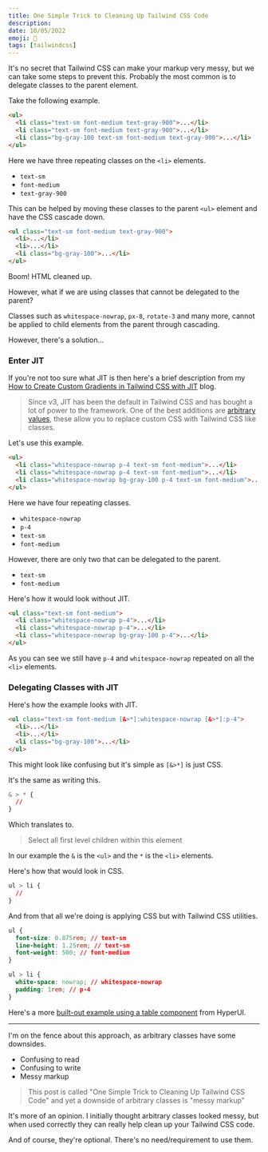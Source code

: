 ```yaml
---
title: One Simple Trick to Cleaning Up Tailwind CSS Code
description:
date: 10/05/2022
emoji: 🧼
tags: [tailwindcss]
---
```


It's no secret that Tailwind CSS can make your markup very messy, but we can take some steps to prevent this. Probably the most common is to delegate classes to the parent element.

Take the following example.

```html
<ul>
  <li class="text-sm font-medium text-gray-900">...</li>
  <li class="text-sm font-medium text-gray-900">...</li>
  <li class="bg-gray-100 text-sm font-medium text-gray-900">...</li>
</ul>
```

Here we have three repeating classes on the `<li>` elements.

- `text-sm`
- `font-medium`
- `text-gray-900`

This can be helped by moving these classes to the parent `<ul>` element and have the CSS cascade down.

```html
<ul class="text-sm font-medium text-gray-900">
  <li>...</li>
  <li>...</li>
  <li class="bg-gray-100">...</li>
</ul>
```

Boom! HTML cleaned up.

However, what if we are using classes that cannot be delegated to the parent?

Classes such as `whitespace-nowrap`, `px-8`, `rotate-3` and many more, cannot be applied to child elements from the parent through cascading.

However, there's a solution...

### Enter JIT

If you're not too sure what JIT is then here's a brief description from my [How to Create Custom Gradients in Tailwind CSS with JIT](/blog/custom-gradients-with-tailwindcss-jit) blog.

> Since v3, JIT has been the default in Tailwind CSS and has bought a lot of power to the framework. One of the best additions are [arbitrary values](https://tailwindcss.com/docs/adding-custom-styles#using-arbitrary-values), these allow you to replace custom CSS with Tailwind CSS like classes.

Let's use this example.

```html
<ul>
  <li class="whitespace-nowrap p-4 text-sm font-medium">...</li>
  <li class="whitespace-nowrap p-4 text-sm font-medium">...</li>
  <li class="whitespace-nowrap bg-gray-100 p-4 text-sm font-medium">...</li>
</ul>
```

Here we have four repeating classes.

- `whitespace-nowrap`
- `p-4`
- `text-sm`
- `font-medium`

However, there are only two that can be delegated to the parent.

- `text-sm`
- `font-medium`

Here's how it would look without JIT.

```html
<ul class="text-sm font-medium">
  <li class="whitespace-nowrap p-4">...</li>
  <li class="whitespace-nowrap p-4">...</li>
  <li class="whitespace-nowrap bg-gray-100 p-4">...</li>
</ul>
```

As you can see we still have `p-4` and `whitespace-nowrap` repeated on all the `<li>` elements.

### Delegating Classes with JIT

Here's how the example looks with JIT.

```html
<ul class="text-sm font-medium [&>*]:whitespace-nowrap [&>*]:p-4">
  <li>...</li>
  <li>...</li>
  <li class="bg-gray-100">...</li>
</ul>
```

This might look like confusing but it's simple as `[&>*]` is just CSS.

It's the same as writing this.

```css
& > * {
  //
}
```

Which translates to.

> Select all first level children within this element

In our example the `&` is the `<ul>` and the `*` is the `<li>` elements.

Here's how that would look in CSS.

```css
ul > li {
  //
}
```

And from that all we're doing is applying CSS but with Tailwind CSS utilities.

```css
ul {
  font-size: 0.875rem; // text-sm
  line-height: 1.25rem; // text-sm
  font-weight: 500; // font-medium
}

ul > li {
  white-space: nowrap; // whitespace-nowrap
  padding: 1rem; // p-4
}
```

Here's a more [built-out example using a table component](https://play.tailwindcss.com/pJxSAPRw22) from HyperUI.

---

I'm on the fence about this approach, as arbitrary classes have some downsides.

- Confusing to read
- Confusing to write
- Messy markup

> This post is called "One Simple Trick to Cleaning Up Tailwind CSS Code" and yet a downside of arbitrary classes is "messy markup"

It's more of an opinion. I initially thought arbitrary classes looked messy, but when used correctly they can really help clean up your Tailwind CSS code.

And of course, they're optional. There's no need/requirement to use them.

